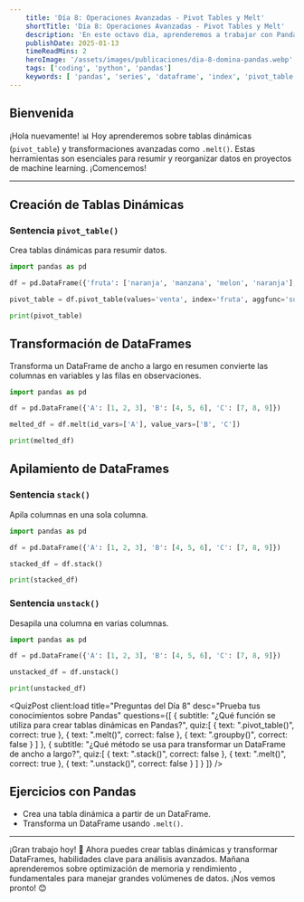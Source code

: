```yaml
---
    title: 'Día 8: Operaciones Avanzadas - Pivot Tables y Melt'
    shortTitle: 'Día 8: Operaciones Avanzadas - Pivot Tables y Melt'
    description: 'En este octavo dia, aprenderemos a trabajar con Pandas, una poderosa biblioteca de Python para el manejo de datos. Descubrirás su potencia para manipular y analizar datos de manera eficiente.'
    publishDate: 2025-01-13
    timeReadMins: 2
    heroImage: '/assets/images/publicaciones/dia-8-domina-pandas.webp'
    tags: ['coding', 'python', 'pandas']
    keywords: [ 'pandas', 'series', 'dataframe', 'index', 'pivot_table', 'melt', 'stack', 'unstack' ]
---
```



## Bienvenida

¡Hola nuevamente! 📊 Hoy aprenderemos sobre tablas dinámicas  (`pivot_table`) y transformaciones avanzadas como `.melt()`. Estas herramientas son esenciales para resumir y reorganizar datos en proyectos de machine learning. ¡Comencemos!

<hr/>

## Creación de Tablas Dinámicas
### Sentencia `pivot_table()`
Crea tablas dinámicas para resumir datos.

```python
import pandas as pd

df = pd.DataFrame({'fruta': ['naranja', 'manzana', 'melon', 'naranja'], 'venta': [4, 5, 6, 10]})

pivot_table = df.pivot_table(values='venta', index='fruta', aggfunc='sum')

print(pivot_table)
```
## Transformación de DataFrames
Transforma un DataFrame de ancho a largo en resumen convierte las columnas en variables y las filas en observaciones.

```python
import pandas as pd

df = pd.DataFrame({'A': [1, 2, 3], 'B': [4, 5, 6], 'C': [7, 8, 9]})

melted_df = df.melt(id_vars=['A'], value_vars=['B', 'C'])

print(melted_df)
```

## Apilamiento de DataFrames
### Sentencia `stack()`
Apila columnas en una sola columna.

```python
import pandas as pd

df = pd.DataFrame({'A': [1, 2, 3], 'B': [4, 5, 6], 'C': [7, 8, 9]})

stacked_df = df.stack()

print(stacked_df)
```

### Sentencia `unstack()`
Desapila una columna en varias columnas.

```python
import pandas as pd

df = pd.DataFrame({'A': [1, 2, 3], 'B': [4, 5, 6], 'C': [7, 8, 9]})

unstacked_df = df.unstack()

print(unstacked_df)
```


<QuizPost 
    client:load
    title="Preguntas del Día 8"
    desc="Prueba tus conocimientos sobre Pandas"
    questions={[
        {
            subtitle: "¿Qué función se utiliza para crear tablas dinámicas en Pandas?",
            quiz:[
                {
                    text: ".pivot_table()",
                    correct: true
                },
                {
                    text: ".melt()",
                    correct: false
                },
                {
                    text: ".groupby()",
                    correct: false
                }
            ]
            },
            {
            subtitle: "¿Qué método se usa para transformar un DataFrame de ancho a largo?",
            quiz:[
                {
                    text: ".stack()",
                    correct: false
                },
                {
                    text: ".melt()",
                    correct: true
                },
                {
                    text: ".unstack()",
                    correct: false
                }
            ]
            }
    ]} 
/> 


## Ejercicios con Pandas

- Crea una tabla dinámica a partir de un DataFrame.
- Transforma un DataFrame usando `.melt()`.

<hr/>

¡Gran trabajo hoy! 🎉 Ahora puedes crear tablas dinámicas y transformar DataFrames, habilidades clave para análisis avanzados. Mañana aprenderemos sobre optimización de memoria y rendimiento , fundamentales para manejar grandes volúmenes de datos. ¡Nos vemos pronto! 😊

